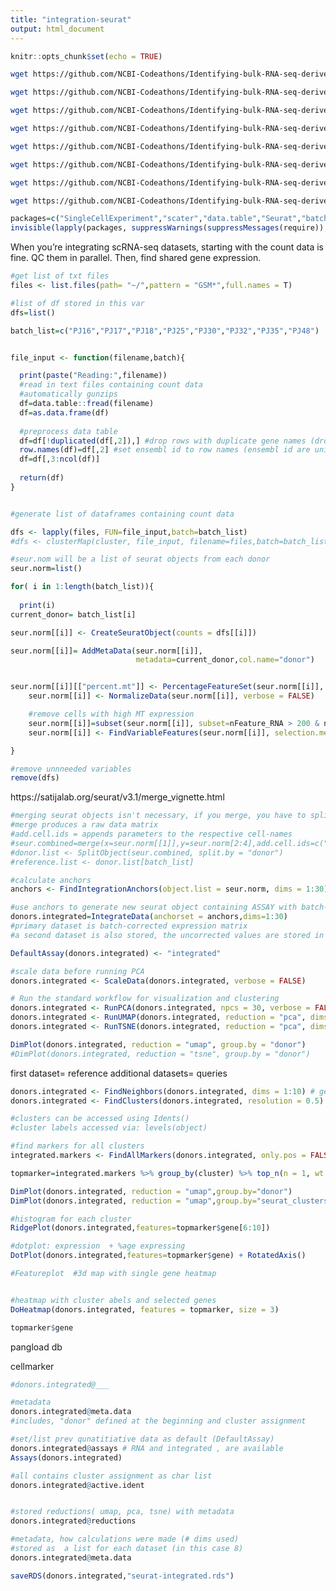 ```yaml
---
title: "integration-seurat"
output: html_document
---
```


```r
knitr::opts_chunk$set(echo = TRUE)
```


```bash
wget https://github.com/NCBI-Codeathons/Identifying-bulk-RNA-seq-derived-biomarkers-of-cancer-risk-within-single-cell-populations/raw/master/data/GSE103224_RAW/GSM2758471_PJ016.filtered.matrix.txt.gz

wget https://github.com/NCBI-Codeathons/Identifying-bulk-RNA-seq-derived-biomarkers-of-cancer-risk-within-single-cell-populations/raw/master/data/GSE103224_RAW/GSM2758472_PJ017.filtered.matrix.txt.gz

wget https://github.com/NCBI-Codeathons/Identifying-bulk-RNA-seq-derived-biomarkers-of-cancer-risk-within-single-cell-populations/raw/master/data/GSE103224_RAW/GSM2758473_PJ018.filtered.matrix.txt.gz

wget https://github.com/NCBI-Codeathons/Identifying-bulk-RNA-seq-derived-biomarkers-of-cancer-risk-within-single-cell-populations/raw/master/data/GSE103224_RAW/GSM2758474_PJ025.filtered.matrix.txt.gz

wget https://github.com/NCBI-Codeathons/Identifying-bulk-RNA-seq-derived-biomarkers-of-cancer-risk-within-single-cell-populations/raw/master/data/GSE103224_RAW/GSM2758475_PJ030.filtered.matrix.txt.gz

wget https://github.com/NCBI-Codeathons/Identifying-bulk-RNA-seq-derived-biomarkers-of-cancer-risk-within-single-cell-populations/raw/master/data/GSE103224_RAW/GSM2758476_PJ032.filtered.matrix.txt.gz

wget https://github.com/NCBI-Codeathons/Identifying-bulk-RNA-seq-derived-biomarkers-of-cancer-risk-within-single-cell-populations/raw/master/data/GSE103224_RAW/GSM2758477_PJ035.filtered.matrix.txt.gz

wget https://github.com/NCBI-Codeathons/Identifying-bulk-RNA-seq-derived-biomarkers-of-cancer-risk-within-single-cell-populations/raw/master/data/GSE103224_RAW/GSM2940098_PJ048.filtered.matrix.txt.gz
```


```r
packages=c("SingleCellExperiment","scater","data.table","Seurat","batchelor","future","dplyr","scran","parallel")
invisible(lapply(packages, suppressWarnings(suppressMessages(require)), character.only = TRUE))
```


When you're integrating scRNA-seq datasets, starting with the count data is fine. QC them in parallel. Then, find shared gene expression.
```r
#get list of txt files
files <- list.files(path= "~/",pattern = "GSM*",full.names = T) 

#list of df stored in this var
dfs=list()

batch_list=c("PJ16","PJ17","PJ18","PJ25","PJ30","PJ32","PJ35","PJ48")


file_input <- function(filename,batch){

  print(paste("Reading:",filename))
  #read in text files containing count data
  #automatically gunzips
  df=data.table::fread(filename) 
  df=as.data.frame(df)
  
  #preprocess data table
  df=df[!duplicated(df[,2]),] #drop rows with duplicate gene names (dropping the second instance)
  row.names(df)=df[,2] #set ensembl id to row names (ensembl id are unique, but gene names aren't)
  df=df[,3:ncol(df)]
  
  return(df) 
}


#generate list of dataframes containing count data

dfs <- lapply(files, FUN=file_input,batch=batch_list)
#dfs <- clusterMap(cluster, file_input, filename=files,batch=batch_list)
```




```r
#seur.nom will be a list of seurat objects from each donor
seur.norm=list()

for( i in 1:length(batch_list)){
  
  print(i)
current_donor= batch_list[i]

seur.norm[[i]] <- CreateSeuratObject(counts = dfs[[i]])

seur.norm[[i]]= AddMetaData(seur.norm[[i]],
                            metadata=current_donor,col.name="donor")


seur.norm[[i]][["percent.mt"]] <- PercentageFeatureSet(seur.norm[[i]], pattern = "^MT-")
    seur.norm[[i]] <- NormalizeData(seur.norm[[i]], verbose = FALSE)

    #remove cells with high MT expression
    seur.norm[[i]]=subset(seur.norm[[i]], subset=nFeature_RNA > 200 & nFeature_RNA < 2500 & percent.mt<5)
    seur.norm[[i]] <- FindVariableFeatures(seur.norm[[i]], selection.method = "vst",  nfeatures = 2000, verbose = FALSE)

}

#remove unnneeded variables
remove(dfs)
```




https://satijalab.org/seurat/v3.1/merge_vignette.html
```r

#merging seurat objects isn't necessary, if you merge, you have to split again later anyway
#merge produces a raw data matrix
#add.cell.ids = appends parameters to the respective cell-names
#seur.combined=merge(x=seur.norm[[1]],y=seur.norm[2:4],add.cell.ids=c("PJ16","PJ17","PJ30","PJ32"), project="donor")
#donor.list <- SplitObject(seur.combined, split.by = "donor")
#reference.list <- donor.list[batch_list] 

#calculate anchors
anchors <- FindIntegrationAnchors(object.list = seur.norm, dims = 1:30)

#use anchors to generate new seurat object containing ASSAY with batch-corrected expression matrix
donors.integrated=IntegrateData(anchorset = anchors,dims=1:30)
#primary dataset is batch-corrected expression matrix
#a second dataset is also stored, the uncorrected values are stored in assay- RNA

```


```r
DefaultAssay(donors.integrated) <- "integrated"

#scale data before running PCA
donors.integrated <- ScaleData(donors.integrated, verbose = FALSE)

# Run the standard workflow for visualization and clustering
donors.integrated <- RunPCA(donors.integrated, npcs = 30, verbose = FALSE)
donors.integrated <- RunUMAP(donors.integrated, reduction = "pca", dims = 1:30)
donors.integrated <- RunTSNE(donors.integrated, reduction = "pca", dims = 1:30)

DimPlot(donors.integrated, reduction = "umap", group.by = "donor")
#DimPlot(donors.integrated, reduction = "tsne", group.by = "donor") 

```


first dataset= reference
additional datasets= queries


```r
donors.integrated <- FindNeighbors(donors.integrated, dims = 1:10) # generates KNN graph
donors.integrated <- FindClusters(donors.integrated, resolution = 0.5) #louvain

#clusters can be accessed using Idents()
#cluster labels accessed via: levels(object)
```


```r
#find markers for all clusters
integrated.markers <- FindAllMarkers(donors.integrated, only.pos = FALSE, min.pct = 0.25, logfc.threshold = 0.25)

topmarker=integrated.markers %>% group_by(cluster) %>% top_n(n = 1, wt = avg_logFC)
```


```r
DimPlot(donors.integrated, reduction = "umap",group.by="donor")
DimPlot(donors.integrated, reduction = "umap",group.by="seurat_clusters")

#histogram for each cluster
RidgePlot(donors.integrated,features=topmarker$gene[6:10])

#dotplot: expression  + %age expressing 
DotPlot(donors.integrated,features=topmarker$gene) + RotatedAxis()

#Featureplot  #3d map with single gene heatmap


#heatmap with cluster abels and selected genes
DoHeatmap(donors.integrated, features = topmarker, size = 3)
```

```r
topmarker$gene

```

pangload db

cellmarker



```r
#donors.integrated@___

#metadata
donors.integrated@meta.data
#includes, "donor" defined at the beginning and cluster assignment

#set/list prev qunatitiative data as default (DefaultAssay) 
donors.integrated@assays # RNA and integrated , are available
Assays(donors.integrated)

#all contains cluster assignment as char list
donors.integrated@active.ident


#stored reductions( umap, pca, tsne) with metadata
donors.integrated@reductions

#metadata, how calculations were made (# dims used)
#stored as  a list for each dataset (in this case 8)
donors.integrated@meta.data

```


```r
saveRDS(donors.integrated,"seurat-integrated.rds")
```


